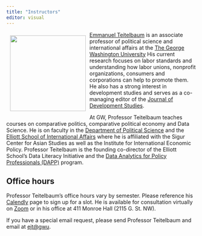```yaml
---
title: "Instructors"
editor: visual
---
```


![](images/teitelbaum2.jpg){style="float:left;padding: 10px 10px 10px 10px;" fig-alt="Headshot of Professor Teitelbaum" width="200"}

[Emmanuel Teitelbaum](https://www.emmanuelteitelbaum.com/) is an associate professor of political science and international affairs at the [The George Washington University](https://www.gwu.edu/) His current research focuses on labor standards and understanding how labor unions, nonprofit organizations, consumers and corporations can help to promote them. He also has a strong interest in development studies and serves as a co-managing editor of the [Journal of Development Studies](https://www.tandfonline.com/journals/fjds20).

At GW, Professor Teitelbaum teaches courses on comparative politics, comparative political economy and Data Science. He is on faculty in the [Department of Political Science](https://politicalscience.columbian.gwu.edu/) and the [Elliott School of International Affairs](https://elliott.gwu.edu/) where he is affiliated with the Sigur Center for Asian Studies as well as the Institute for International Economic Policy. Professor Teitelbaum is the founding co-director of the Elliott School's Data Literacy Initiative and the [Data Analytics for Policy Professionals (DAPP)](https://elliott.gwu.edu/data-analytics-policy-professionals) program.

## Office hours

Professor Teitelbaum's office hours vary by semester. Please reference his [Calendly](https://calendly.com/emmanuel-teitelbaum) page to sign up for a slot. He is available for consultation virtually on [Zoom](https://gwu-edu.zoom.us/my/emmanuel.teitelbaum) or in his office at 411 Monroe Hall (2115 G. St. NW).

If you have a special email request, please send Professor Teitelbaum and email at [ejt\@gwu](mailto:ejt@gwu).

